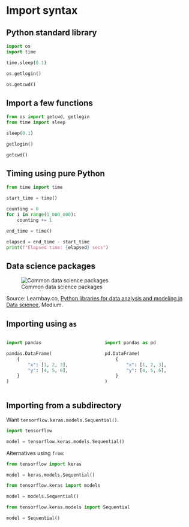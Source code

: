 
# Import syntax {background-image="unsw-yellow-shape.png"}

## Python standard library

```python
import os
import time
```

```python
time.sleep(0.1)
```

```python
os.getlogin()
```

```python
os.getcwd()
```


## Import a few functions

```python
from os import getcwd, getlogin
from time import sleep
```

```python
sleep(0.1)
```

```python
getlogin()
```

```python
getcwd()
```

## Timing using pure Python

```python
from time import time

start_time = time()

counting = 0
for i in range(1_000_000):
    counting += 1

end_time = time()

elapsed = end_time - start_time
print(f"Elapsed time: {elapsed} secs")
```

## Data science packages

![Common data science packages](python-data-science-packages.png)

::: footer
Source: Learnbay.co, [Python libraries for data analysis and modeling in Data science](https://medium.com/@learnbay/python-libraries-for-data-analysis-and-modeling-in-data-science-c5c994208385), Medium.
:::

## Importing using `as`

::: columns
::: column
```python
import pandas

pandas.DataFrame(
    {
        "x": [1, 2, 3],
        "y": [4, 5, 6],
    }
)
```
:::
::: column
```python
import pandas as pd

pd.DataFrame(
    {
        "x": [1, 2, 3],
        "y": [4, 5, 6],
    }
)
```
:::
:::



## Importing from a subdirectory

Want `tensorflow.keras.models.Sequential()`.

```python
import tensorflow

model = tensorflow.keras.models.Sequential()
```

Alternatives using `from`:

```python
from tensorflow import keras

model = keras.models.Sequential()
```

```python
from tensorflow.keras import models

model = models.Sequential()
```

```python
from tensorflow.keras.models import Sequential

model = Sequential()
```